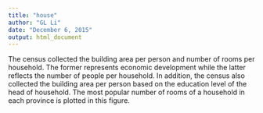 ```yaml
---
title: "house"
author: "GL Li"
date: "December 6, 2015"
output: html_document
---
```

The census collected the building area per person and number of rooms per household. The former represents economic development while the latter reflects the number of people per household. In addition, the census also collected the building area per person based on the education level of the head of household. The most popular number of rooms of a household in each province is plotted in this figure.
